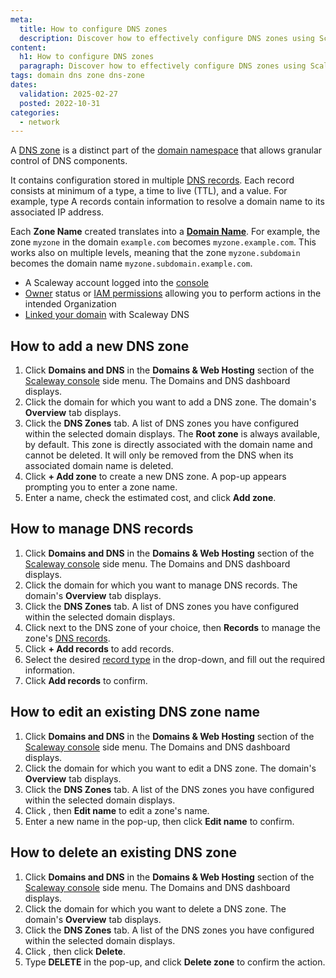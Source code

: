 ```yaml
---
meta:
  title: How to configure DNS zones
  description: Discover how to effectively configure DNS zones using Scaleway's Domains and DNS service. Learn to add, edit, and delete DNS zones to manage your domain's configurations with ease and precision.
content:
  h1: How to configure DNS zones
  paragraph: Discover how to effectively configure DNS zones using Scaleway's Domains and DNS service. Learn to add, edit, and delete DNS zones to manage your domain's configurations with ease and precision.
tags: domain dns zone dns-zone
dates:
  validation: 2025-02-27
  posted: 2022-10-31
categories:
  - network
---
```




A [DNS zone](/domains-and-dns/concepts/#dns-zone) is a distinct part of the [domain namespace](/domains-and-dns/concepts/#dns-namespace) that allows granular control of DNS components.

It contains configuration stored in multiple [DNS records](/domains-and-dns/concepts/#dns-record). Each record consists at minimum of a type, a time to live (TTL), and a value. For example, type A records contain information to resolve a domain name to its associated IP address.

Each **Zone Name** created translates into a [**Domain Name**](/domains-and-dns/concepts/#domain-name). For example, the zone `myzone` in the domain `example.com` becomes `myzone.example.com`. This works also on multiple levels, meaning that the zone `myzone.subdomain` becomes the domain name `myzone.subdomain.example.com`.

<Requirements />

- A Scaleway account logged into the [console](https://console.scaleway.com)
- [Owner](/iam/concepts/#owner) status or [IAM permissions](/iam/concepts/#permission) allowing you to perform actions in the intended Organization
- [Linked your domain](/domains-and-dns/how-to/add-external-domain/) with Scaleway DNS

## How to add a new DNS zone

1. Click **Domains and DNS** in the **Domains & Web Hosting** section of the [Scaleway console](https://console.scaleway.com) side menu. The Domains and DNS dashboard displays.
2. Click the domain for which you want to add a DNS zone. The domain's **Overview** tab displays.
3. Click the **DNS Zones** tab. A list of DNS zones you have configured within the selected domain displays.
    <Message type="note">
      The **Root zone** is always available, by default. This zone is directly associated with the domain name and cannot be deleted. It will only be removed from the DNS when its associated domain name is deleted.
    </Message>
4. Click **+ Add zone** to create a new DNS zone. A pop-up appears prompting you to enter a zone name.
5. Enter a name, check the estimated cost, and click **Add zone**.

## How to manage DNS records

1. Click **Domains and DNS** in the **Domains & Web Hosting** section of the [Scaleway console](https://console.scaleway.com) side menu. The Domains and DNS dashboard displays.
2. Click the domain for which you want to manage DNS records. The domain's **Overview** tab displays.
3. Click the **DNS Zones** tab. A list of DNS zones you have configured within the selected domain displays.
4. Click <Icon name="more" /> next to the DNS zone of your choice, then **Records** to manage the zone's [DNS records](/domains-and-dns/reference-content/understanding-dns-records/).
5. Click **+ Add records** to add records.
6. Select the desired [record type](/domains-and-dns/reference-content/understanding-dns-records/) in the drop-down, and fill out the required information.
7. Click **Add records** to confirm.

## How to edit an existing DNS zone name

1. Click **Domains and DNS** in the **Domains & Web Hosting** section of the [Scaleway console](https://console.scaleway.com) side menu. The Domains and DNS dashboard displays.
2. Click the domain for which you want to edit a DNS zone. The domain's **Overview** tab displays.
3. Click the **DNS Zones** tab. A list of the DNS zones you have configured within the selected domain displays.
4. Click <Icon name="more" />, then **Edit name** to edit a zone's name.
    <Lightbox image={image} alt="" />
5. Enter a new name in the pop-up, then click **Edit name** to confirm.
    <Lightbox image={image2} alt="" />

## How to delete an existing DNS zone

1. Click **Domains and DNS** in the **Domains & Web Hosting** section of the [Scaleway console](https://console.scaleway.com) side menu. The Domains and DNS dashboard displays.
2. Click the domain for which you want to delete a DNS zone. The domain's **Overview** tab displays.
3. Click the **DNS Zones** tab. A list of the DNS zones you have configured within the selected domain displays.
4. Click <Icon name="more" />, then click **Delete**.
5. Type **DELETE** in the pop-up, and click **Delete zone** to confirm the action.



